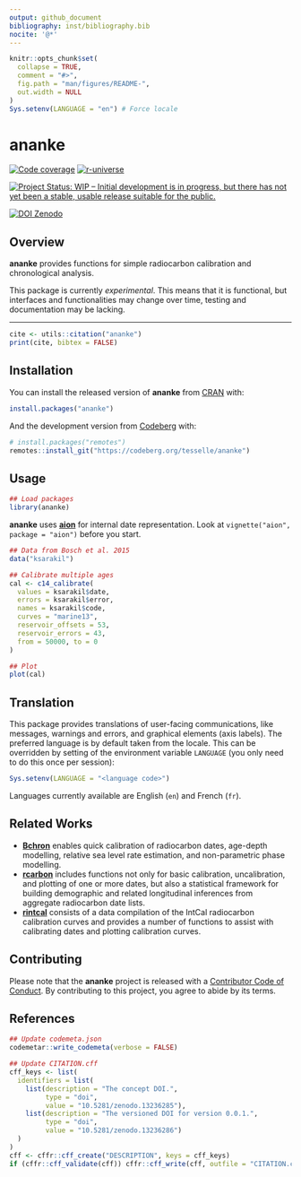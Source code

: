 ```yaml
---
output: github_document
bibliography: inst/bibliography.bib
nocite: '@*'
---
```


<!-- README.md is generated from README.Rmd. Please edit that file -->

```r
knitr::opts_chunk$set(
  collapse = TRUE,
  comment = "#>",
  fig.path = "man/figures/README-",
  out.width = NULL
)
Sys.setenv(LANGUAGE = "en") # Force locale
```

# ananke

<!-- badges: start -->
[![Code coverage](https://packages.tesselle.org/ananke/coverage/badge.svg)](https://packages.tesselle.org/ananke/coverage/)
[![r-universe](https://tesselle.r-universe.dev/badges/ananke)](https://tesselle.r-universe.dev/ananke){.pkgdown-devel}

[![Project Status: WIP – Initial development is in progress, but there has not yet been a stable, usable release suitable for the public.](https://www.repostatus.org/badges/latest/wip.svg)](https://www.repostatus.org/#wip)

[![DOI Zenodo](https://zenodo.org/badge/DOI/10.5281/zenodo.13236285.svg)](https://doi.org/10.5281/zenodo.13236285)
<!-- badges: end -->

## Overview

**ananke** provides functions for simple radiocarbon calibration and chronological analysis.

This package is currently *experimental*. This means that it is functional, but interfaces and functionalities may change over time, testing and documentation may be lacking.

---

```r
cite <- utils::citation("ananke")
print(cite, bibtex = FALSE)
```

## Installation

You can install the released version of **ananke** from [CRAN](https://CRAN.R-project.org) with:

```r
install.packages("ananke")
```

And the development version from [Codeberg](https://codeberg.org/) with:

```r
# install.packages("remotes")
remotes::install_git("https://codeberg.org/tesselle/ananke")
```

## Usage

```r
## Load packages
library(ananke)
```

**ananke** uses [**aion**](https://packages.tesselle.org/aion/) for internal date representation. Look at `vignette("aion", package = "aion")` before you start.

```r
## Data from Bosch et al. 2015
data("ksarakil")

## Calibrate multiple ages
cal <- c14_calibrate(
  values = ksarakil$date,
  errors = ksarakil$error,
  names = ksarakil$code,
  curves = "marine13",
  reservoir_offsets = 53,
  reservoir_errors = 43,
  from = 50000, to = 0
)

## Plot
plot(cal)
```

## Translation

This package provides translations of user-facing communications, like messages, warnings and errors, and graphical elements (axis labels). The preferred language is by default taken from the locale. This can be overridden by setting of the environment variable `LANGUAGE` (you only need to do this once per session):

``` r
Sys.setenv(LANGUAGE = "<language code>")
```

Languages currently available are English (`en`) and French (`fr`).

## Related Works

* [**Bchron**](https://github.com/andrewcparnell/Bchron) enables quick calibration of radiocarbon dates, age-depth modelling, relative sea level rate estimation, and non-parametric phase modelling.
* [**rcarbon**](https://github.com/ahb108/rcarbon) includes functions not only for basic calibration, uncalibration, and plotting of one or more dates, but also a statistical framework for building demographic and related longitudinal inferences from aggregate radiocarbon date lists.
* [**rintcal**](https://github.com/Maarten14C/rintcal) consists of a data compilation of the IntCal radiocarbon calibration curves and provides a number of functions to assist with calibrating dates and plotting calibration curves.

## Contributing

Please note that the **ananke** project is released with a [Contributor Code of Conduct](https://www.tesselle.org/conduct.html). By contributing to this project, you agree to abide by its terms.

## References

```r
## Update codemeta.json
codemetar::write_codemeta(verbose = FALSE)

## Update CITATION.cff
cff_keys <- list(
  identifiers = list(
    list(description = "The concept DOI.",
         type = "doi",
         value = "10.5281/zenodo.13236285"),
    list(description = "The versioned DOI for version 0.0.1.",
         type = "doi",
         value = "10.5281/zenodo.13236286")
  )
)
cff <- cffr::cff_create("DESCRIPTION", keys = cff_keys)
if (cffr::cff_validate(cff)) cffr::cff_write(cff, outfile = "CITATION.cff")
```
